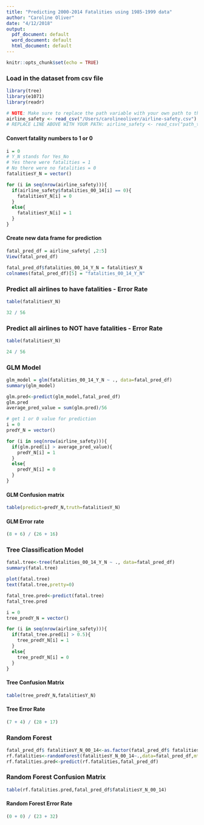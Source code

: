 ```yaml
---
title: "Predicting 2000-2014 Fatalities using 1985-1999 data"
author: "Caroline Oliver"
date: "4/12/2018"
output:
  pdf_document: default
  word_document: default
  html_document: default
---
```


```r
knitr::opts_chunk$set(echo = TRUE)
```

### Load in the dataset from csv file
```r
library(tree)
library(e1071)
library(readr)

# NOTE: Make sure to replace the path variable with your own path to the file
airline_safety <- read_csv("/Users/carolineoliver/airline-safety.csv")
# REPLACE LINE ABOVE WITH YOUR PATH: airline_safety <- read_csv("path_to_csv_file_here")
```

#### Convert fatality numbers to 1 or 0
```r
i = 0
# Y_N stands for Yes_No
# Yes there were fatalities = 1
# No there were no fatalities = 0
fatalitiesY_N = vector()

for (i in seq(nrow(airline_safety))){
  if(airline_safety$fatalities_00_14[i] == 0){
    fatalitiesY_N[i] = 0
  }
  else{
    fatalitiesY_N[i] = 1
  }
}
```

#### Create new data frame for prediction
```r
fatal_pred_df = airline_safety[ ,2:5]
View(fatal_pred_df)

fatal_pred_df$fatalities_00_14_Y_N = fatalitiesY_N
colnames(fatal_pred_df)[5] = "fatalities_00_14_Y_N"
```

### Predict all airlines to have fatalities - Error Rate
```r
table(fatalitiesY_N)

32 / 56
```

### Predict all airlines to NOT have fatalities - Error Rate
```r
table(fatalitiesY_N)

24 / 56
```

### GLM Model
```r
glm_model = glm(fatalities_00_14_Y_N ~ ., data=fatal_pred_df)
summary(glm_model)

glm.pred<-predict(glm_model,fatal_pred_df)
glm.pred
average_pred_value = sum(glm.pred)/56

# get 1 or 0 value for prediction
i = 0
predY_N = vector()

for (i in seq(nrow(airline_safety))){
  if(glm.pred[i] > average_pred_value){
    predY_N[i] = 1
  }
  else{
    predY_N[i] = 0
  }
}
```

#### GLM Confusion matrix
```r
table(predict=predY_N,truth=fatalitiesY_N)
```

#### GLM Error rate
```r
(8 + 6) / (26 + 16)
```

### Tree Classification Model
```r
fatal.tree<-tree(fatalities_00_14_Y_N ~ ., data=fatal_pred_df)
summary(fatal.tree)

plot(fatal.tree)
text(fatal.tree,pretty=0)

fatal_tree.pred<-predict(fatal.tree)
fatal_tree.pred

i = 0
tree_predY_N = vector()

for (i in seq(nrow(airline_safety))){
  if(fatal_tree.pred[i] > 0.5){
    tree_predY_N[i] = 1
  }
  else{
    tree_predY_N[i] = 0
  }
}
```

#### Tree Confusion Matrix
```r
table(tree_predY_N,fatalitiesY_N)
```

#### Tree Error Rate
```r
(7 + 4) / (28 + 17)
```

### Random Forest
```r
fatal_pred_df$ fatalitiesY_N_00_14<-as.factor(fatal_pred_df$ fatalitiesY_N_00_14)
rf.fatalities<-randomForest(fatalitiesY_N_00_14~.,data=fatal_pred_df,mtry=8,importance=T)
rf.fatalities.pred<-predict(rf.fatalities,fatal_pred_df)
```

### Random Forest Confusion Matrix
```r
table(rf.fatalities.pred,fatal_pred_df$fatalitiesY_N_00_14)
```

#### Random Forest Error Rate
```r
(0 + 0) / (23 + 32)
```
